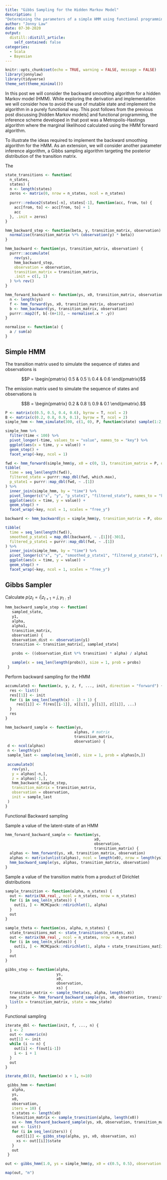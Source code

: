 ```yaml
---
title: "Gibbs Sampling for the Hidden Markov Model"
description: |
"Determining the parameters of a simple HMM using functional programming in R."
author: "Jonny Law"
date: 07-30-2020
output:
  distill::distill_article:
    self_contained: false
categories:
  - Scala
  - Bayesian
---
```


```r
knitr::opts_chunk$set(echo = TRUE, warning = FALSE, message = FALSE)
library(jonnylaw)
library(tidyverse)
theme_set(theme_minimal())
```

In this post we will consider the backward smoothing algorithm for a hidden Markov model (HMM). While exploring the derivation and implementation we will consider how to avoid the use of mutable state and implement the algorithm in a purely functional way. This post follows from the previous post discussing [hidden Markov models] and functional programming, the inference scheme developed in that post was a Metropolis-Hastings algorithm where the marginal likelihood calculated using the HMM forward algorithm.

To illustrate the ideas required to implement the backward smoothing algorithm for the HMM. As an extension, we will consider another parameter inference algorithm, a Gibbs sampling algorithm targeting the posterior distribution of the transition matrix.

The 

```r
state_transitions <- function(
  n_states,
  states) {
  n <- length(states)
  zeros <- matrix(0, nrow = n_states, ncol = n_states)
  
  purrr::reduce2(states[-n], states[-1], function(acc, from, to) {
    acc[from, to] <- acc[from, to] + 1
    acc
  }, .init = zeros)
}
```

```r
hmm_backward_step <- function(beta, y, transition_matrix, observation) {
  normalise(transition_matrix %*% (observation(y) * beta))
}

hmm_backward <- function(ys, transition_matrix, observation) {
  purrr::accumulate(
    rev(ys),
    hmm_backward_step,
    observation = observation, 
    transition_matrix = transition_matrix,
    .init = c(1, 1)
  ) %>% rev()
}

hmm_forward_backward <- function(ys, x0, transition_matrix, observation) {
  n <- length(ys)
  f <- hmm_forward(ys, x0, transition_matrix, observation)
  b <- hmm_backward(ys, transition_matrix, observation)
  purrr::map2(f, b[-(n+1)], ~ normalise(.x * .y))
}

normalise <- function(a) {
  a / sum(a)
}
```

## Simple HMM

The transition matrix used to simulate the sequence of states and observations is

$$P = \begin{pmatrix}
0.5 & 0.5 \\
0.4 & 0.6
\end{pmatrix}$$

The emission matrix used to simulate the sequence of states and observations is

$$B = \begin{pmatrix}
0.2 & 0.8 \\
0.9 & 0.1
\end{pmatrix}.$$

```r
P <- matrix(c(0.5, 0.5, 0.4, 0.6), byrow = T, ncol = 2)
B <- matrix(c(0.2, 0.8, 0.9, 0.1), byrow = T, ncol = 2)
simple_hmm <- hmm_simulate(300, c(1, 0), P, function(state) sample(1:2, size = 1, prob = B[state,]))

simple_hmm %>% 
  filter(time < 100) %>% 
  pivot_longer(-time, values_to = "value", names_to = "key") %>% 
  ggplot(aes(x = time, y = value)) +
  geom_step() +
  facet_wrap(~key, ncol = 1)
```

```r
fwd <- hmm_forward(simple_hmm$y, x0 = c(0, 1), transition_matrix = P, observation = function(y) B[,y])
tibble(
  time = seq_len(length(fwd)),
  filtered_state = purrr::map_dbl(fwd, which.max),
  p_state1 = purrr::map_dbl(fwd, ~ .[1])
) %>% 
  inner_join(simple_hmm, by = "time") %>% 
  pivot_longer(c("x", "y", "p_state1", "filtered_state"), names_to = "key", values_to = "value") %>% 
  ggplot(aes(x = time, y = value)) +
  geom_step() +
  facet_wrap(~key, ncol = 1, scales = "free_y")
```

```r
backward <- hmm_backward(ys = simple_hmm$y, transition_matrix = P, observation = function(y) B[,y])

tibble(
  time = seq_len(length(fwd)),
  smoothed_p_state1 = map_dbl(backward, ~ .[1])[-301],
  filtered_p_state1 = purrr::map_dbl(fwd, ~ .[1])
) %>% 
  inner_join(simple_hmm, by = "time") %>% 
  pivot_longer(c("x", "y", "smoothed_p_state1", "filtered_p_state1"), names_to = "key", values_to = "value") %>% 
  ggplot(aes(x = time, y = value)) +
  geom_step() +
  facet_wrap(~key, ncol = 1, scales = "free_y")

```

## Gibbs Sampler

Calculate $p(z_t = i | z_{t+1} = j, y_{1:T})$

```r
hmm_backward_sample_step <- function(
   sampled_state,
   y1,
   alpha,
   alpha1,
   transition_matrix,
   observation) {
   observation_dist <- observation(y1)
   transition <- transition_matrix[, sampled_state]

   probs <- ((observation_dist %*% transition) * alpha) / alpha1

   sample(x = seq_len(length(probs)), size = 1, prob = probs)
 }
```

Perform backward sampling for the HMM

```r
accumulate3 <- function(x, y, z, f, ..., init, direction = "forward") {
  res <- list()
  res[[1]] <- init
  for (i in seq_len(length(x) - 1) + 1) {
     res[[i]] <- f(res[[i-1]], x[[i]], y[[i]], z[[i]], ...)
  }
  res
}
```

```r
hmm_backward_sample <- function(ys,
                               alphas, # matrix
                               transition_matrix,
                               observation) {
 d <- ncol(alphas)
 n <- length(ys)
 sample_last <- sample(seq_len(d), size = 1, prob = alphas[n,])
 
 accumulate3(
   rev(ys),
   y = alphas[-n,],
   z = alphas[-1,],
   hmm_backward_sample_step,
   transition_matrix = transition_matrix, 
   observation = observation, 
   init = sample_last
 )
}
```

Functional Backward sampling

Sample a value of the latent-state of an HMM

```r
hmm_forward_backward_sample <- function(ys,
                                        x0,
                                        observation,
                                        transition_matrix) {
  alphas <- hmm_forward(ys, x0, transition_matrix, observation)
  alphas <- matrix(unlist(alphas), ncol = length(x0), nrow = length(ys), byrow=TRUE)
  hmm_backward_sample(ys, alphas, transition_matrix, observation)
}
```

Sample a value of the transition matrix from a product of Dirichlet distributions

```r
sample_transition <- function(alpha, n_states) {
  out <- matrix(NA_real_, ncol = n_states, nrow = n_states)
  for (i in seq_len(n_states)) {
    out[i, ] <- MCMCpack::rdirichlet(1, alpha)
  }
  out
}

sample_theta <- function(xs, alpha, n_states) {
  state_transitions_mat <- state_transitions(n_states, xs)
  out <- matrix(NA_real_, ncol = n_states, nrow = n_states)
  for (i in seq_len(n_states)) {
    out[i, ] <- MCMCpack::rdirichlet(1, alpha + state_transitions_mat[i, ])
  }
  out
}
```

```r
gibbs_step <- function(alpha,
                       ys,
                       x0,
                       observation,
                       xs) {
  transition_matrix <- sample_theta(xs, alpha, length(x0))
  new_state <- hmm_forward_backward_sample(ys, x0, observation, transition_matrix)
  list(m = transition_matrix, state = new_state)
}
```

Functional sampling

```r
iterate_dbl <- function(init, f, ..., n) {
  i <- 2
  out <- numeric(n)
  out[1] <- init
  while (i <= n) {
    out[i] <- f(out[i-1])
    i <- i + 1
  }
  out
}
```

```r
iterate_dbl(0, function(x) x + 1, n=10)
```



```r
 gibbs_hmm <- function(
   alpha,
   ys,
   x0,
   observation, 
   iters = 10) {
   n_states <- length(x0)
   transition_matrix <- sample_transition(alpha, length(x0))
   xs <- hmm_forward_backward_sample(ys, x0, observation, transition_matrix)
   out <- list()
   for (i in seq_len(iters)) {
     out[[i]] <- gibbs_step(alpha, ys, x0, observation, xs)
     xs <- out[[i]]$state
   }
   out
 }
```

```r
out <- gibbs_hmm(1.0, ys = simple_hmm$y, x0 = c(0.5, 0.5), observation = function(y) B[,y])

map(out, "m")
```



